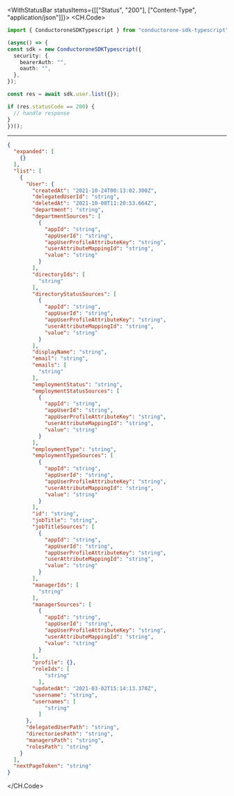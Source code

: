 

<WithStatusBar statusItems={[["Status", "200"], ["Content-Type", "application/json"]]}>
  <CH.Code>
  ```typescript List.ts
  import { ConductoroneSDKTypescript } from "conductorone-sdk-typescript";

(async() => {
  const sdk = new ConductoroneSDKTypescript({
    security: {
      bearerAuth: "",
      oauth: "",
    },
  });

  const res = await sdk.user.list({});

  if (res.statusCode == 200) {
    // handle response
  }
})();
  ```
  ---

  ```json Example Response
  {
    "expanded": [
      {}
    ],
    "list": [
      {
        "User": {
          "createdAt": "2021-10-24T00:13:02.300Z",
          "delegatedUserId": "string",
          "deletedAt": "2021-10-08T11:20:53.664Z",
          "department": "string",
          "departmentSources": [
            {
              "appId": "string",
              "appUserId": "string",
              "appUserProfileAttributeKey": "string",
              "userAttributeMappingId": "string",
              "value": "string"
            }
          ],
          "directoryIds": [
            "string"
          ],
          "directoryStatusSources": [
            {
              "appId": "string",
              "appUserId": "string",
              "appUserProfileAttributeKey": "string",
              "userAttributeMappingId": "string",
              "value": "string"
            }
          ],
          "displayName": "string",
          "email": "string",
          "emails": [
            "string"
          ],
          "employmentStatus": "string",
          "employmentStatusSources": [
            {
              "appId": "string",
              "appUserId": "string",
              "appUserProfileAttributeKey": "string",
              "userAttributeMappingId": "string",
              "value": "string"
            }
          ],
          "employmentType": "string",
          "employmentTypeSources": [
            {
              "appId": "string",
              "appUserId": "string",
              "appUserProfileAttributeKey": "string",
              "userAttributeMappingId": "string",
              "value": "string"
            }
          ],
          "id": "string",
          "jobTitle": "string",
          "jobTitleSources": [
            {
              "appId": "string",
              "appUserId": "string",
              "appUserProfileAttributeKey": "string",
              "userAttributeMappingId": "string",
              "value": "string"
            }
          ],
          "managerIds": [
            "string"
          ],
          "managerSources": [
            {
              "appId": "string",
              "appUserId": "string",
              "appUserProfileAttributeKey": "string",
              "userAttributeMappingId": "string",
              "value": "string"
            }
          ],
          "profile": {},
          "roleIds": [
              "string"
            ],
          "updatedAt": "2021-03-02T15:14:13.370Z",
          "username": "string",
          "usernames": [
              "string"
            ]
        },
        "delegatedUserPath": "string",
        "directoriesPath": "string",
        "managersPath": "string",
        "rolesPath": "string"
      }
    ],
    "nextPageToken": "string"
  }
  ```
  </CH.Code>
</WithStatusBar>
